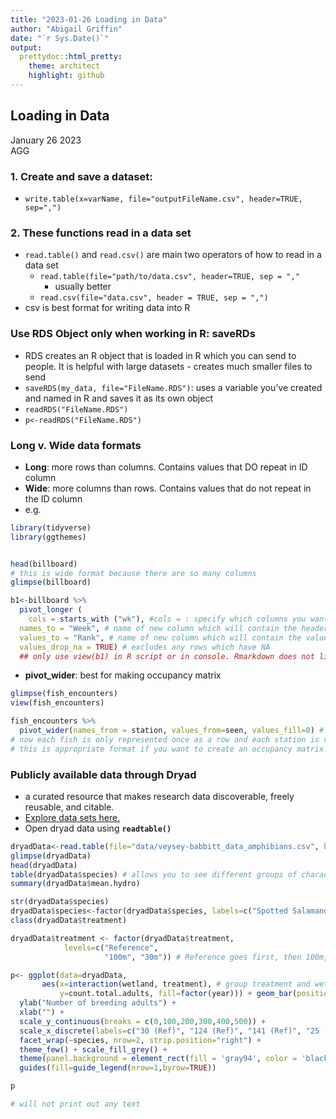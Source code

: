 ```yaml
---
title: "2023-01-26 Loading in Data"
author: "Abigail Griffin"
date: "`r Sys.Date()`"
output:
  prettydoc::html_pretty:
    theme: architect
    highlight: github
---
```

## Loading in Data
January 26 2023   
AGG

### 1. Create and save a dataset:
* `write.table(x=varName, file="outputFileName.csv", header=TRUE, sep=",")`

### 2. These functions read in a data set
* `read.table()` and `read.csv()` are main two operators of how to read in a data set
  + `read.table(file="path/to/data.csv", header=TRUE, sep = ","`
      + usually better
  + `read.csv(file="data.csv", header = TRUE, sep = ",")`
* csv is best format for writing data into R

### Use RDS Object only when working in R: saveRDs
* RDS creates an R object that is loaded in R which you can send to people. It is helpful with large datasets - creates much smaller files to send
* `saveRDS(my_data, file="FileName.RDS")`: uses a variable you've created and named in R and saves it as its own object
* `readRDS("FileName.RDS")`
* `p<-readRDS("FileName.RDS")`

### Long v. Wide data formats
* **Long**: more rows than columns. Contains values that DO repeat in ID column
* **Wide**: more columns than rows. Contains values that do not repeat in the ID column
* e.g.
```r
library(tidyverse)
library(ggthemes)


head(billboard)
# this is wide format because there are so many columns
glimpse(billboard)

b1<-billboard %>%
  pivot_longer (
    cols = starts_with ("wk"), #cols = : specify which columns you want to make longer - put them in a row
  names_to = "Week", # name of new column which will contain the header names
  values_to = "Rank", # name of new column which will contain the values
  values_drop_na = TRUE) # excludes any rows which have NA
  ## only use view(b1) in R script or in console. Rmarkdown does not like this. Remove if knitting
```

* **pivot_wider**: best for making occupancy matrix
```r
glimpse(fish_encounters)
view(fish_encounters)

fish_encounters %>%
  pivot_wider(names_from = station, values_from=seen, values_fill=0) # names_from= which column you want to turn into multiple columns # values_from= which column contains the values for the new column cells
# now each fish is only represented once as a row and each station is represented if they are seen there. if never seen there is an NA. so add values_fill=0
# this is appropriate format if you want to create an occupancy matrix
```


### Publicly available data through Dryad
* a curated resource that makes research data discoverable, freely reusable, and citable.
* [Explore data sets here.](https://datadryad.org/search)
* Open dryad data using **`readtable()`**
```r
dryadData<-read.table(file="data/veysey-babbitt_data_amphibians.csv", header=TRUE, sep = ",") # header=TRUE because data do have a header # sep = "," because it's a csv file - separated by commas
glimpse(dryadData)
head(dryadData)
table(dryadData$species) # allows you to see different groups of character column
summary(dryadData$mean.hydro)

str(dryadData$species)
dryadData$species<-factor(dryadData$species, labels=c("Spotted Salamander", "Wood Frog")) # creating 'labels' to use for the plot
class(dryadData$treatment)

dryadData$treatment <- factor(dryadData$treatment, 
            levels=c("Reference",
                     "100m", "30m")) # Reference goes first, then 100m, then 30m

p<- ggplot(data=dryadData, 
       aes(x=interaction(wetland, treatment), # group treatment and wetland
           y=count.total.adults, fill=factor(year))) + geom_bar(position="dodge", stat="identity", color="black") +
  ylab("Number of breeding adults") +
  xlab("") +
  scale_y_continuous(breaks = c(0,100,200,300,400,500)) +
  scale_x_discrete(labels=c("30 (Ref)", "124 (Ref)", "141 (Ref)", "25 (100m)","39 (100m)","55 (100m)","129 (100m)", "7 (30m)","19 (30m)","20 (30m)","59 (30m)")) + #labels for x axis
  facet_wrap(~species, nrow=2, strip.position="right") +
  theme_few() + scale_fill_grey() + 
  theme(panel.background = element_rect(fill = 'gray94', color = 'black'), legend.position="top",  legend.title= element_blank(), axis.title.y = element_text(size=12, face="bold", colour = "black"), strip.text.y = element_text(size = 10, face="bold", colour = "black")) + 
  guides(fill=guide_legend(nrow=1,byrow=TRUE)) 

p

```
```r
# will not print out any text
```

